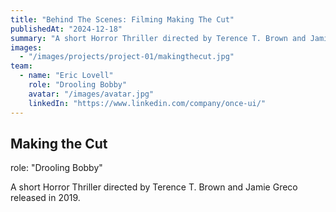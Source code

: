 ```yaml
---
title: "Behind The Scenes: Filming Making The Cut"
publishedAt: "2024-12-18"
summary: "A short Horror Thriller directed by Terence T. Brown and Jamie Greco"
images:
  - "/images/projects/project-01/makingthecut.jpg"
team:
  - name: "Eric Lovell"
    role: "Drooling Bobby"
    avatar: "/images/avatar.jpg"
    linkedIn: "https://www.linkedin.com/company/once-ui/"
---
```


## Making the Cut

role: "Drooling Bobby"

A short Horror Thriller directed by Terence T. Brown and Jamie Greco released in 2019.

